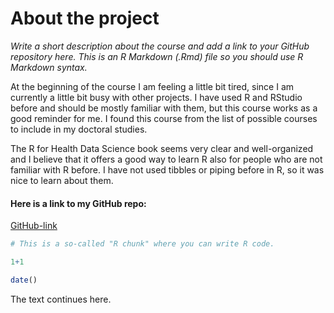 
# About the project

*Write a short description about the course and add a link to your GitHub repository here. This is an R Markdown (.Rmd) file so you should use R Markdown syntax.*

At the beginning of the course I am feeling a little bit tired, since I am currently a little bit busy with other projects. I have used R and RStudio before and should be mostly familiar with them, but this course works as a good reminder for me. I found this course from the list of possible courses to include in my doctoral studies.

The R for Health Data Science book seems very clear and well-organized and I believe that it offers a good way to learn R also for people who are not familiar with R before. I have not used tibbles or piping before in R, so it was nice to learn about them. 

#### Here is a link to my GitHub repo:
[GitHub-link](https://github.com/plauha/IODS-project)

```r
# This is a so-called "R chunk" where you can write R code.

1+1 

date()

```
The text continues here.

